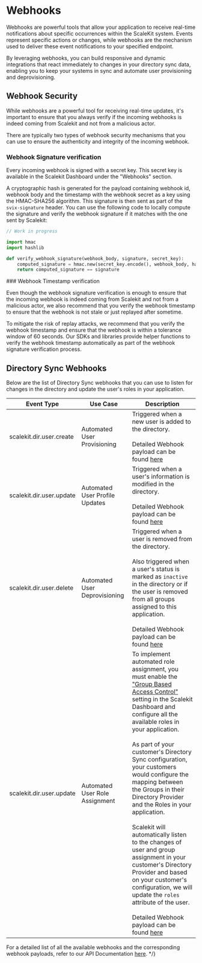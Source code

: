 # Webhooks

Webhooks are powerful tools that allow your application to receive real-time
notifications about specific occurrences within the ScaleKit system. Events
represent specific actions or changes, while webhooks are the mechanism used to
deliver these event notifications to your specified endpoint.

By leveraging webhooks, you can build responsive and dynamic integrations that
react immediately to changes in your directory sync data, enabling you to keep
your systems in sync and automate user provisioning and deprovisioning.

## Webhook Security

While webhooks are a powerful tool for receiving real-time updates, it's
important to ensure that you always verify if the incoming webhooks is indeed
coming from Scalekit and not from a malicious actor.

There are typically two types of webhook security mechanisms that you can use to
ensure the authenticity and integrity of the incoming webhook.

### Webhook Signature verification

Every incoming webhook is signed with a secret key. This secret key is available
in the Scalekit Dashboard under the "Webhooks" section.



A cryptographic hash is generated for the payload containing webhook id, webhook
body and the timestamp with the webhook secret as a key using the HMAC-SHA256
algorithm. This signature is then sent as part of the `svix-signature` header.
You can use the following code to locally compute the signature and verify the
webhook signature if it matches with the one sent by Scalekit:

<CodeWithHeader title="Webhook Signature Verification">
<Tabs>

<TabItem label="Node.js" value="Node.js">

```javascript
// Work in progress
```

</TabItem>

<TabItem label="Python" value="Python">

```python
import hmac
import hashlib

def verify_webhook_signature(webhook_body, signature, secret_key):
    computed_signature = hmac.new(secret_key.encode(), webhook_body, hashlib.sha256).hexdigest()
    return computed_signature == signature
```

</TabItem>

</Tabs>
</CodeWithHeader>
### Webhook Timestamp verification

Even though the webhook signature verification is enough to ensure that the
incoming webhook is indeed coming from Scalekit and not from a malicious actor,
we also recommend that you verify the webhook timestamp to ensure that the
webhook is not stale or just replayed after sometime.

To mitigate the risk of replay attacks, we recommend that you verify the webhook
timestamp and ensure that the webhook is within a tolerance window of 60
seconds. Our SDKs and libraries provide helper functions to verify the webhook
timestamp automatically as part of the webhook signature verification process.

 ## Directory Sync Webhooks

Below are the list of Directory Sync webhooks that you can use to listen for
changes in the directory and update the user's roles in your application.

| Event Type                                        | Use Case                       | Description                                                                                                                                                                                                                                                                                                                                                                                                                                                                                                                                                                                                                                                                                                                                    |
| ------------------------------------------------- | ------------------------------ | ---------------------------------------------------------------------------------------------------------------------------------------------------------------------------------------------------------------------------------------------------------------------------------------------------------------------------------------------------------------------------------------------------------------------------------------------------------------------------------------------------------------------------------------------------------------------------------------------------------------------------------------------------------------------------------------------------------------------------------------------- |
| <SimpleCode>scalekit.dir.user.create</SimpleCode> | Automated User Provisioning    | Triggered when a new user is added to the directory. <br /><br />Detailed Webhook payload can be found [here](/apis#tag/Webhooks/scalekit.dir.user.create)                                                                                                                                                                                                                                                                                                                                                                                                                                                                                                                                                                                     |
| <SimpleCode>scalekit.dir.user.update</SimpleCode> | Automated User Profile Updates | Triggered when a user's information is modified in the directory. <br /><br />Detailed Webhook payload can be found [here](/apis#tag/Webhooks/scalekit.dir.user.update)                                                                                                                                                                                                                                                                                                                                                                                                                                                                                                                                                                        |
| <SimpleCode>scalekit.dir.user.delete</SimpleCode> | Automated User Deprovisioning  | Triggered when a user is removed from the directory. <br/><br />Also triggered when a user's status is marked as `inactive` in the directory or if the user is removed from all groups assigned to this application. <br /><br />Detailed Webhook payload can be found [here](/apis#tag/Webhooks/scalekit.dir.user.delete)                                                                                                                                                                                                                                                                                                                                                                                                                     |
| <SimpleCode>scalekit.dir.user.update</SimpleCode> | Automated User Role Assignment | To implement automated role assignment, you must enable the ["Group Based Access Control"](/dir-sync/gbac) setting in the Scalekit Dashboard and configure all the available roles in your application. <br /><br />As part of your customer's Directory Sync configuration, your customers would configure the mapping between the Groups in their Directory Provider and the Roles in your application. <br /><br />Scalekit will automatically listen to the changes of user and group assignment in your customer's Directory Provider and based on your customer's configuration, we will update the `roles` attribute of the user. <br /><br />Detailed Webhook payload can be found [here](/apis#tag/Webhooks/scalekit.dir.user.update) |

For a detailed list of all the available webhooks and the corresponding webhook
payloads, refer to our API Documentation [here](/apis#tag/Webhooks). \*/}
